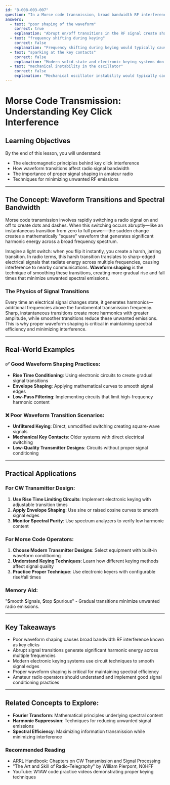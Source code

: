 ```yaml
---
id: "B-008-003-007"
question: "In a Morse code transmission, broad bandwidth RF interference (key clicks) heard at a distance is produced by:"
answers:
  - text: "poor shaping of the waveform"
    correct: true
    explanation: "Abrupt on/off transitions in the RF signal create sharp-edged waveforms that generate harmonic energy and wide bandwidth interference. Proper waveform shaping using rise and fall time techniques smooths these transitions, reducing key click interference and maintaining spectral efficiency. Without proper waveform shaping, the sudden electrical transitions create spurious emissions that spread across multiple frequencies."
  - text: "frequency shifting during keying"
    correct: false
    explanation: "Frequency shifting during keying would typically cause phase noise or slight frequency instability, but not the broad bandwidth interference characteristic of key clicks. While frequency shifting can degrade signal quality, it doesn't produce the sharp-edged spectral emissions associated with key click interference."
  - text: "sparking at the key contacts"
    correct: false
    explanation: "Modern solid-state and electronic keying systems don't use mechanical contacts that spark. Even in older mechanical key designs, contact sparking would cause localized electrical noise, not the broad bandwidth RF interference described as key clicks. Electronic keying eliminates this potential issue entirely."
  - text: "mechanical instability in the oscillator"
    correct: false
    explanation: "Mechanical oscillator instability would typically cause frequency drift or slight variations in signal frequency, not the broad bandwidth interference characterized by key clicks. Oscillator stability affects signal purity but doesn't create the sharp-edged spectral emissions associated with poor waveform shaping."
---
```


# Morse Code Transmission: Understanding Key Click Interference

## Learning Objectives
By the end of this lesson, you will understand:
- The electromagnetic principles behind key click interference
- How waveform transitions affect radio signal bandwidth
- The importance of proper signal shaping in amateur radio
- Techniques for minimizing unwanted RF emissions

---

## The Concept: Waveform Transitions and Spectral Bandwidth

Morse code transmission involves rapidly switching a radio signal on and off to create dots and dashes. When this switching occurs abruptly—like an instantaneous transition from zero to full power—the sudden change creates a mathematically "square" waveform that generates significant harmonic energy across a broad frequency spectrum.

Imagine a light switch: when you flip it instantly, you create a harsh, jarring transition. In radio terms, this harsh transition translates to sharp-edged electrical signals that radiate energy across multiple frequencies, causing interference to nearby communications. **Waveform shaping** is the technique of smoothing these transitions, creating more gradual rise and fall times that minimize unwanted spectral emissions.

### The Physics of Signal Transitions

Every time an electrical signal changes state, it generates harmonics—additional frequencies above the fundamental transmission frequency. Sharp, instantaneous transitions create more harmonics with greater amplitude, while smoother transitions reduce these unwanted emissions. This is why proper waveform shaping is critical in maintaining spectral efficiency and minimizing interference.

---

## Real-World Examples

### ✅ Good Waveform Shaping Practices:
- **Rise Time Conditioning**: Using electronic circuits to create gradual signal transitions
- **Envelope Shaping**: Applying mathematical curves to smooth signal edges
- **Low-Pass Filtering**: Implementing circuits that limit high-frequency harmonic content

### ❌ Poor Waveform Transition Scenarios:
- **Unfiltered Keying**: Direct, unmodified switching creating square-wave signals
- **Mechanical Key Contacts**: Older systems with direct electrical switching
- **Low-Quality Transmitter Designs**: Circuits without proper signal conditioning

---

## Practical Applications

### For CW Transmitter Design:
1. **Use Rise Time Limiting Circuits**: Implement electronic keying with adjustable transition times
2. **Apply Envelope Shaping**: Use sine or raised cosine curves to smooth signal edges
3. **Monitor Spectral Purity**: Use spectrum analyzers to verify low harmonic content

### For Morse Code Operators:
1. **Choose Modern Transmitter Designs**: Select equipment with built-in waveform conditioning
2. **Understand Keying Techniques**: Learn how different keying methods affect signal quality
3. **Practice Proper Technique**: Use electronic keyers with configurable rise/fall times

### Memory Aid:
"**S**mooth **S**ignals, **S**top **S**purious" - Gradual transitions minimize unwanted radio emissions.

---

## Key Takeaways

- Poor waveform shaping causes broad bandwidth RF interference known as key clicks
- Abrupt signal transitions generate significant harmonic energy across multiple frequencies
- Modern electronic keying systems use circuit techniques to smooth signal edges
- Proper waveform shaping is critical for maintaining spectral efficiency
- Amateur radio operators should understand and implement good signal conditioning practices

---

## Related Concepts to Explore:
- **Fourier Transform**: Mathematical principles underlying spectral content
- **Harmonic Suppression**: Techniques for reducing unwanted signal emissions
- **Spectral Efficiency**: Maximizing information transmission while minimizing interference

### Recommended Reading
- ARRL Handbook: Chapters on CW Transmission and Signal Processing
- "The Art and Skill of Radio-Telegraphy" by William Pierpont, N0HFF
- YouTube: W1AW code practice videos demonstrating proper keying techniques